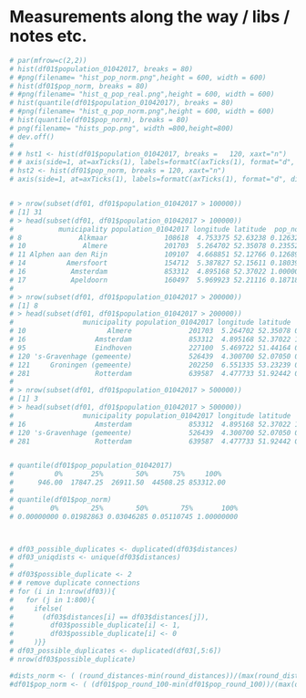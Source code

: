 # Measurements along the way / libs / notes etc.
```r

# par(mfrow=c(2,2))
# hist(df01$population_01042017, breaks = 80)
# #png(filename= "hist_pop_norm.png",height = 600, width = 600)
# hist(df01$pop_norm, breaks = 80)
# #png(filename= "hist_q_pop_real.png",height = 600, width = 600)
# hist(quantile(df01$population_01042017), breaks = 80)
# #png(filename= "hist_q_pop_norm.png",height = 600, width = 600)
# hist(quantile(df01$pop_norm), breaks = 80)
# png(filename= "hists_pop.png", width =800,height=800)
# dev.off()
#
# # hst1 <- hist(df01$population_01042017, breaks =   120, xaxt="n")
# # axis(side=1, at=axTicks(1), labels=formatC(axTicks(1), format="d", digits = 11, big.mark=','))
# hst2 <- hist(df01$pop_norm, breaks = 120, xaxt="n")
# axis(side=1, at=axTicks(1), labels=formatC(axTicks(1), format="d", digits = 11, big.mark=','))


# > nrow(subset(df01, df01$population_01042017 > 100000))
# [1] 31
# > head(subset(df01, df01$population_01042017 > 100000))
#           municipality population_01042017 longitude latitude  pop_norm
# 8              Alkmaar              108618  4.753375 52.63238 0.1263213
# 10              Almere              201703  5.264702 52.35078 0.2355291
# 11 Alphen aan den Rijn              109107  4.668851 52.12766 0.1268950
# 14          Amersfoort              154712  5.387827 52.15611 0.1803990
# 16           Amsterdam              853312  4.895168 52.37022 1.0000000
# 17           Apeldoorn              160497  5.969923 52.21116 0.1871860
#
# > nrow(subset(df01, df01$population_01042017 > 200000))
# [1] 8
# > head(subset(df01, df01$population_01042017 > 200000))
#                 municipality population_01042017 longitude latitude  pop_norm
# 10                    Almere              201703  5.264702 52.35078 0.2355291
# 16                 Amsterdam              853312  4.895168 52.37022 1.0000000
# 95                 Eindhoven              227100  5.469722 51.44164 0.2653250
# 120 's-Gravenhage (gemeente)              526439  4.300700 52.07050 0.6165110
# 121     Groningen (gemeente)              202250  6.551335 53.23239 0.2361708
# 281                Rotterdam              639587  4.477733 51.92442 0.7492568
#
# > nrow(subset(df01, df01$population_01042017 > 500000))
# [1] 3
# > head(subset(df01, df01$population_01042017 > 500000))
#                 municipality population_01042017 longitude latitude  pop_norm
# 16                 Amsterdam              853312  4.895168 52.37022 1.0000000
# 120 's-Gravenhage (gemeente)              526439  4.300700 52.07050 0.6165110
# 281                Rotterdam              639587  4.477733 51.92442 0.7492568


# quantile(df01$pop_population_01042017)
#          0%       25%        50%      75%     100%
#      946.00  17847.25  26911.50  44508.25 853312.00
#
# quantile(df01$pop_norm)
#         0%        25%        50%        75%       100%
# 0.00000000 0.01982863 0.03046285 0.05110745 1.00000000



# df03_possible_duplicates <- duplicated(df03$distances)
# df03_uniqdists <- unique(df03$distances)
#
# df03$possible_duplicate <- 2
# # remove duplicate connections
# for (i in 1:nrow(df03)){
#   for (j in 1:800){
#     ifelse(
#       (df03$distances[i] == df03$distances[j]),
#         df03$possible_duplicate[i] <- 1,
#         df03$possible_duplicate[i] <- 0
#     )}}
# df03_possible_duplicates <- duplicated(df03[,5:6])
# nrow(df03$possible_duplicate)

#dists_norm <- ( (round_distances-min(round_distances))/(max(round_distances)-min(round_distances)) )
#df01$pop_norm <- ( (df01$pop_round_100-min(df01$pop_round_100))/(max(df01$pop_round_100)-min(df01$pop_round_100)) )

```
